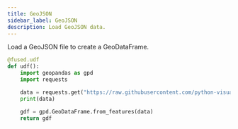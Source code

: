 ```yaml
---
title: GeoJSON
sidebar_label: GeoJSON
description: Load GeoJSON data.
---
```



Load a GeoJSON file to create a GeoDataFrame.

```python showLineNumbers
@fused.udf
def udf():
    import geopandas as gpd
    import requests

    data = requests.get("https://raw.githubusercontent.com/python-visualization/folium-example-data/main/us_states.json").json()
    print(data)

    gdf = gpd.GeoDataFrame.from_features(data)
    return gdf
```
